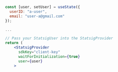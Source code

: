 ```jsx
const [user, setUser] = useState({
  userID: "a-user",
  email: "user-a@gmail.com"
});

...

// Pass your StatsigUser into the StatsigProvider
return (
    <StatsigProvider
      sdkKey="client-key"
      waitForInitialization={true}
      user={user}
    >
```
